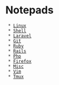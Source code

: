 = Notepads =
  * [[Linux]]
  * [[Shell]]
  * [[Laravel]]
  * [[Git]]
  * [[Ruby]]
  * [[Rails]]
  * [[Php]]
  * [[Firefox]]
  * [[Misc]]
  * [[Vim]]
  * [[Tmux]]
